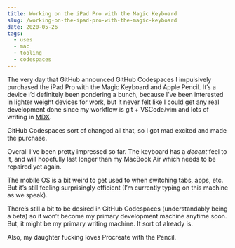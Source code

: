 ```yaml
---
title: Working on the iPad Pro with the Magic Keyboard
slug: /working-on-the-ipad-pro-with-the-magic-keyboard
date: 2020-05-26
tags:
  - uses
  - mac
  - tooling
  - codespaces
---
```


The very day that GitHub announced GitHub Codespaces I impulsively purchased the
iPad Pro with the Magic Keyboard and Apple Pencil. It’s a device I’d definitely
been pondering a bunch, because I’ve been interested in lighter weight devices
for work, but it never felt like I could get any real development done since my
workflow is git + VSCode/vim and lots of writing in [MDX](https://mdxjs.com).

GitHub Codespaces sort of changed all that, so I got mad excited and made the
purchase.

Overall I’ve been pretty impressed so far. The keyboard has a _decent_ feel
to it, and will hopefully last longer than my MacBook Air which needs to be
repaired yet again.

The mobile OS is a bit weird to get used to when switching tabs, apps, etc.
But it’s still feeling surprisingly efficient (I’m currently typing on this
machine as we speak).

There’s still a bit to be desired in GitHub Codespaces (understandably being a
beta) so it won’t become my primary development machine anytime soon. But, it
might be my primary writing machine. It sort of already is.

Also, my daughter fucking loves Procreate with the Pencil.
